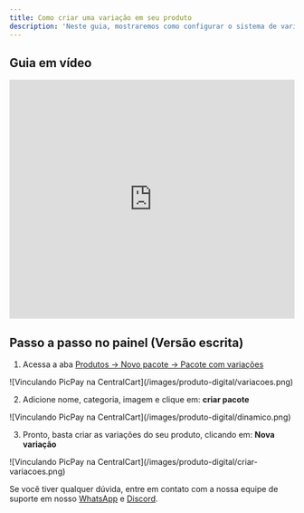 ```yaml
---
title: Como criar uma variação em seu produto
description: 'Neste guia, mostraremos como configurar o sistema de variações.'
---
```

## Guia em vídeo

<iframe
  width="100%"
  height="422"
  src="https://www.youtube.com/embed/LSXhi7A3_l0?si=MkmKAtOc_8NhpJqR"
  title="YouTube video player"
  frameborder="0"
  allow="accelerometer; autoplay; clipboard-write; encrypted-media; gyroscope; picture-in-picture"
  allowfullscreen
></iframe>


## Passo a passo no painel (Versão escrita)

1. Acessa a aba [Produtos -> Novo pacote -> Pacote com variações ](https://app.centralcart.com.br/packages/create?variation=true)

<Frame>
  ![Vinculando PicPay na CentralCart](/images/produto-digital/variacoes.png)
</Frame>

2. Adicione nome, categoria, imagem e clique em: **criar pacote**

<Frame>
  ![Vinculando PicPay na CentralCart](/images/produto-digital/dinamico.png)
</Frame>

3. Pronto, basta criar as variações do seu produto, clicando em: **Nova variação**
<Frame>
  ![Vinculando PicPay na CentralCart](/images/produto-digital/criar-variacoes.png)
</Frame>


<Check>Se você tiver qualquer dúvida, entre em contato com a nossa equipe de suporte
em nosso [WhatsApp](https://api.whatsapp.com/send/?phone=5515992647447&text=Ol%C3%A1%2C+tenho+d%C3%BAvidas+sobre+a+CentralCart&type=phone_number&app_absent=0) 
e [Discord](https://centralcart.com.br/discord).</Check>